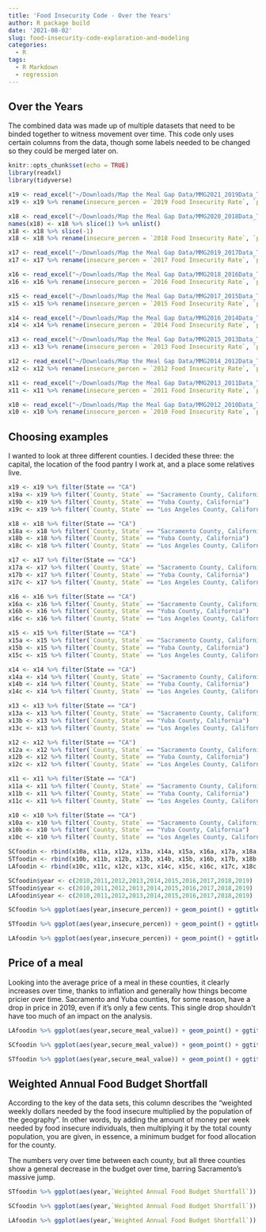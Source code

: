 ```yaml
---
title: 'Food Insecurity Code - Over the Years'
author: R package build
date: '2021-08-02'
slug: food-insecurity-code-exploration-and-modeling
categories:
  - R
tags:
  - R Markdown
  - regression
---
```


## Over the Years

The combined data was made up of multiple datasets that need to be binded together to witness movement over time. This code only uses certain columns from the data, though some labels needed to be changed so they could be merged later on. 

```r
knitr::opts_chunk$set(echo = TRUE)
library(readxl)
library(tidyverse)

x19 <- read_excel("~/Downloads/Map the Meal Gap Data/MMG2021_2019Data_ToShare.xlsx", sheet = "2019 County")
x19 <- x19 %>% rename(insecure_percen = `2019 Food Insecurity Rate`, `percent of food insecure children below poverty threshold` = `% food insecure children in HH w/ HH incomes below 185 FPL in 2019`, secure_meal_value = `2019 Cost Per Meal`, `Weighted Annual Food Budget Shortfall` = `2019 Weighted Annual Food Budget Shortfall`) %>% select(-c(5,13:14,16))

x18 <- read_excel("~/Downloads/Map the Meal Gap Data/MMG2020_2018Data_ToShare.xlsx", sheet = "2018 County")
names(x18) <- x18 %>% slice(1) %>% unlist()
x18 <- x18 %>% slice(-1)
x18 <- x18 %>% rename(insecure_percen = `2018 Food Insecurity Rate`, `percent of food insecure children below poverty threshold` = `% food insecure children in HH w/ HH incomes below 185 FPL in 2018`, secure_meal_value = `2018 Cost Per Meal`, `Weighted Annual Food Budget Shortfall` = `2018 Weighted Annual Food Budget Shortfall`) %>% select(-c(5,13:14,16))

x17 <- read_excel("~/Downloads/Map the Meal Gap Data/MMG2019_2017Data_ToShare.xlsx", sheet = "2017 County")
x17 <- x17 %>% rename(insecure_percen = `2017 Food Insecurity Rate`, `percent of food insecure children below poverty threshold` = `% food insecure children in HH w/ HH incomes below 185 FPL in 2017`, secure_meal_value = `2017 Cost Per Meal`, `Weighted Annual Food Budget Shortfall` = `2017 Weighted Annual Food Budget Shortfall`) %>% select(-c(5,13:14,16))

x16 <- read_excel("~/Downloads/Map the Meal Gap Data/MMG2018_2016Data_ToShare.xlsx", sheet = "2016 County")
x16 <- x16 %>% rename(insecure_percen = `2016 Food Insecurity Rate`, `percent of food insecure children below poverty threshold` = `% food insecure children in HH w/ HH incomes below 185 FPL in 2016`, secure_meal_value = `2016 Cost Per Meal`, `Weighted Annual Food Budget Shortfall` = `2016 Weighted Annual Food Budget Shortfall`) %>% select(-c(5,13:14,16))

x15 <- read_excel("~/Downloads/Map the Meal Gap Data/MMG2017_2015Data_ToShare.xlsx", sheet = "2015 County")
x15 <- x15 %>% rename(insecure_percen = `2015 Food Insecurity Rate`, `percent of food insecure children below poverty threshold` = `% food insecure children in HH w/ HH incomes below 185 FPL in 2015`, secure_meal_value = `2015 Cost Per Meal`, `Weighted Annual Food Budget Shortfall` = `2015 Weighted Annual Food Budget Shortfall`) %>% select(-c(5,13:14,16))

x14 <- read_excel("~/Downloads/Map the Meal Gap Data/MMG2016_2014Data_ToShare.xlsx", sheet = "2014 County")
x14 <- x14 %>% rename(insecure_percen = `2014 Food Insecurity Rate`, `percent of food insecure children below poverty threshold` = `% food insecure children in HH w/ HH incomes below 185 FPL in 2014`, secure_meal_value = `2014 Cost Per Meal`, `Weighted Annual Food Budget Shortfall` = `2014 Weighted Annual Food Budget Shortfall`) %>% select(-c(5,13:14,16))

x13 <- read_excel("~/Downloads/Map the Meal Gap Data/MMG2015_2013Data_ToShare.xlsx", sheet = "2013 County")
x13 <- x13 %>% rename(insecure_percen = `2013 Food Insecurity Rate`, `percent of food insecure children below poverty threshold` = `% food insecure children in HH w/ HH incomes below 185 FPL in 2013`, secure_meal_value = `2013 Cost Per Meal`, `Weighted Annual Food Budget Shortfall` = `2013 Weighted Annual Food Budget Shortfall`) %>% select(-c(5,13:14,16))

x12 <- read_excel("~/Downloads/Map the Meal Gap Data/MMG2014_2012Data_ToShare.xlsx", sheet = "2012 County")
x12 <- x12 %>% rename(insecure_percen = `2012 Food Insecurity Rate`, `percent of food insecure children below poverty threshold` = `% food insecure children in HH w/ HH incomes below 185 FPL in 2012`, secure_meal_value = `2012 Cost Per Meal`, `Weighted Annual Food Budget Shortfall` = `2012 Weighted Annual Food Budget Shortfall`) %>% select(-c(5,13:14,16))

x11 <- read_excel("~/Downloads/Map the Meal Gap Data/MMG2013_2011Data_ToShare.xlsx", sheet = "2011 County")
x11 <- x11 %>% rename(insecure_percen = `2011 Food Insecurity Rate`, `percent of food insecure children below poverty threshold` = `% food insecure children in HH w/ HH incomes below 185 FPL`, secure_meal_value = `Cost Per Meal`) %>% select(-c(5,13:14,16))

x10 <- read_excel("~/Downloads/Map the Meal Gap Data/MMG2012_2010Data_ToShare.xlsx", sheet = "County")
x10 <- x10 %>% rename(insecure_percen = `2010 Food Insecurity Rate`, `percent of food insecure children below poverty threshold` = `% food insecure children in HH w/ HH incomes below 185 FPL`, secure_meal_value = `2010 Cost Per Meal`, `Weighted Annual Food Budget Shortfall` = `2010 Weighted Annual Food Budget Shortfall`) %>% select(-c(5,13:14,16))
```

## Choosing examples

I wanted to look at three different counties. I decided these three: the capital, the location of the food pantry I work at, and a place some relatives live. 

```r
x19 <- x19 %>% filter(State == "CA")
x19a <- x19 %>% filter(`County, State` == "Sacramento County, California")
x19b <- x19 %>% filter(`County, State` == "Yuba County, California")
x19c <- x19 %>% filter(`County, State` == "Los Angeles County, California")

x18 <- x18 %>% filter(State == "CA")
x18a <- x18 %>% filter(`County, State` == "Sacramento County, California")
x18b <- x18 %>% filter(`County, State` == "Yuba County, California")
x18c <- x18 %>% filter(`County, State` == "Los Angeles County, California")

x17 <- x17 %>% filter(State == "CA")
x17a <- x17 %>% filter(`County, State` == "Sacramento County, California")
x17b <- x17 %>% filter(`County, State` == "Yuba County, California")
x17c <- x17 %>% filter(`County, State` == "Los Angeles County, California")

x16 <- x16 %>% filter(State == "CA") 
x16a <- x16 %>% filter(`County, State` == "Sacramento County, California")
x16b <- x16 %>% filter(`County, State` == "Yuba County, California")
x16c <- x16 %>% filter(`County, State` == "Los Angeles County, California")

x15 <- x15 %>% filter(State == "CA") 
x15a <- x15 %>% filter(`County, State` == "Sacramento County, California")
x15b <- x15 %>% filter(`County, State` == "Yuba County, California")
x15c <- x15 %>% filter(`County, State` == "Los Angeles County, California")

x14 <- x14 %>% filter(State == "CA")
x14a <- x14 %>% filter(`County, State` == "Sacramento County, California")
x14b <- x14 %>% filter(`County, State` == "Yuba County, California")
x14c <- x14 %>% filter(`County, State` == "Los Angeles County, California")

x13 <- x13 %>% filter(State == "CA")
x13a <- x13 %>% filter(`County, State` == "Sacramento County, California")
x13b <- x13 %>% filter(`County, State` == "Yuba County, California")
x13c <- x13 %>% filter(`County, State` == "Los Angeles County, California")

x12 <- x12 %>% filter(State == "CA") 
x12a <- x12 %>% filter(`County, State` == "Sacramento County, California")
x12b <- x12 %>% filter(`County, State` == "Yuba County, California")
x12c <- x12 %>% filter(`County, State` == "Los Angeles County, California")

x11 <- x11 %>% filter(State == "CA")
x11a <- x11 %>% filter(`County, State` == "Sacramento County, California")
x11b <- x11 %>% filter(`County, State` == "Yuba County, California")
x11c <- x11 %>% filter(`County, State` == "Los Angeles County, California")

x10 <- x10 %>% filter(State == "CA")
x10a <- x10 %>% filter(`County, State` == "Sacramento County, California")
x10b <- x10 %>% filter(`County, State` == "Yuba County, California")
x10c <- x10 %>% filter(`County, State` == "Los Angeles County, California")

SCfoodin <- rbind(x10a, x11a, x12a, x13a, x14a, x15a, x16a, x17a, x18a, x19a)
STfoodin <- rbind(x10b, x11b, x12b, x13b, x14b, x15b, x16b, x17b, x18b, x19b)
LAfoodin <- rbind(x10c, x11c, x12c, x13c, x14c, x15c, x16c, x17c, x18c, x19c)

SCfoodin$year <- c(2010,2011,2012,2013,2014,2015,2016,2017,2018,2019)
STfoodin$year <- c(2010,2011,2012,2013,2014,2015,2016,2017,2018,2019)
LAfoodin$year <- c(2010,2011,2012,2013,2014,2015,2016,2017,2018,2019)
```



```r
SCfoodin %>% ggplot(aes(year,insecure_percen)) + geom_point() + ggtitle("Food Insecurity Percentage Decreasing Over Time in Sacramento County") + xlab("year over time") + ylab("food insecurity percentage")
```

```r
STfoodin %>% ggplot(aes(year,insecure_percen)) + geom_point() + ggtitle("Food Insecurity Percentage Decreasing Over Time in Yuba County") + xlab("year over time") + ylab("food insecurity percentage")
```

```r
LAfoodin %>% ggplot(aes(year,insecure_percen)) + geom_point() + ggtitle("Food Insecurity Percentage Decreasing Over Time in Los Angeles County") + xlab("year over time") + ylab("food insecurity percentage")
```

## Price of a meal
Looking into the average price of a meal in these counties, it clearly increases over time, thanks to inflation and generally how things become pricier over time. Sacramento and Yuba counties, for some reason, have a drop in price in 2019, even if it's only a few cents. This single drop shouldn't have too much of an impact on the analysis. 

```r
LAfoodin %>% ggplot(aes(year,secure_meal_value)) + geom_point() + ggtitle("Price of a meal in Los Angeles county increases over time") + xlab("year over time") + ylab("food insecurity percentage")
```

```r
SCfoodin %>% ggplot(aes(year,secure_meal_value)) + geom_point() + ggtitle("Price of a meal in Sacramento county increases over time") + xlab("year over time") + ylab("food insecurity percentage")
```

```r
STfoodin %>% ggplot(aes(year,secure_meal_value)) + geom_point() + ggtitle("Price of a meal in Yuba county increases over time") + xlab("year over time") + ylab("food insecurity percentage")
```

## Weighted Annual Food Budget Shortfall

According to the key of the data sets, this column describes the "weighted weekly dollars needed by the food insecure multiplied by the population of the geography". In other words, by adding the amount of money per week needed by food insecure individuals, then multiplying it by the total county population, you are given, in essence, a minimum budget for food allocation for the county.

The numbers very over time between each county, but all three counties show a general decrease in the budget over time, barring Sacramento's massive jump. 

```r
STfoodin %>% ggplot(aes(year,`Weighted Annual Food Budget Shortfall`)) + geom_point() + ggtitle("Minimum food budget in Yuba county over time") + xlab("year over time") + ylab("food budget")
```

```r
SCfoodin %>% ggplot(aes(year,`Weighted Annual Food Budget Shortfall`)) + geom_point() + ggtitle("Minimum food budget in Sacramento county over time") + xlab("year over time") + ylab("food budget")
```

```r
LAfoodin %>% ggplot(aes(year,`Weighted Annual Food Budget Shortfall`)) + geom_point() + ggtitle("Minimum food budget in Los Angeles county over time") + xlab("year over time") + ylab("food budget")
```







